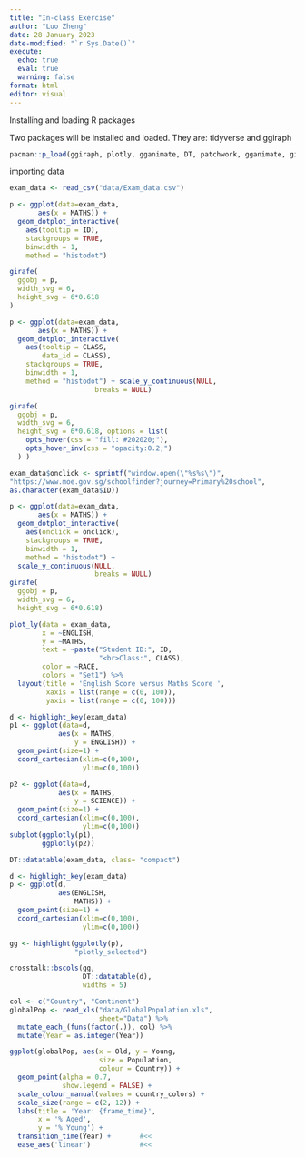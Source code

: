 ```yaml
---
title: "In-class Exercise"
author: "Luo Zheng"
date: 28 January 2023
date-modified: "`r Sys.Date()`"
execute: 
  echo: true
  eval: true
  warning: false
format: html
editor: visual
---
```


Installing and loading R packages

Two packages will be installed and loaded. They are: tidyverse and ggiraph

```r
pacman::p_load(ggiraph, plotly, gganimate, DT, patchwork, gganimate, gifski, gapminder, readxl, tidyverse)
```

importing data

```r
exam_data <- read_csv("data/Exam_data.csv")
```

```r
p <- ggplot(data=exam_data, 
       aes(x = MATHS)) +
  geom_dotplot_interactive(
    aes(tooltip = ID),
    stackgroups = TRUE, 
    binwidth = 1, 
    method = "histodot")

girafe(
  ggobj = p,
  width_svg = 6,
  height_svg = 6*0.618
)
```

```r
p <- ggplot(data=exam_data, 
       aes(x = MATHS)) +
  geom_dotplot_interactive(              
    aes(tooltip = CLASS, 
        data_id = CLASS),              
    stackgroups = TRUE,                  
    binwidth = 1,                        
    method = "histodot") + scale_y_continuous(NULL,               
                     breaks = NULL)            

girafe(                                  
  ggobj = p,                             
  width_svg = 6,                         
  height_svg = 6*0.618, options = list(                        
    opts_hover(css = "fill: #202020;"),  
    opts_hover_inv(css = "opacity:0.2;") 
  ) )                                       
```

```r
exam_data$onclick <- sprintf("window.open(\"%s%s\")",
"https://www.moe.gov.sg/schoolfinder?journey=Primary%20school",
as.character(exam_data$ID))

p <- ggplot(data=exam_data, 
       aes(x = MATHS)) +
  geom_dotplot_interactive(              
    aes(onclick = onclick),              
    stackgroups = TRUE,                  
    binwidth = 1,                        
    method = "histodot") +               
  scale_y_continuous(NULL,               
                     breaks = NULL)
girafe(                                  
  ggobj = p,                             
  width_svg = 6,                         
  height_svg = 6*0.618)                                        
```

```r
plot_ly(data = exam_data, 
        x = ~ENGLISH, 
        y = ~MATHS,
        text = ~paste("Student ID:", ID,     
                      "<br>Class:", CLASS),  
        color = ~RACE, 
        colors = "Set1") %>%
  layout(title = 'English Score versus Maths Score ', 
         xaxis = list(range = c(0, 100)),             
         yaxis = list(range = c(0, 100)))
```

```r
d <- highlight_key(exam_data)  
p1 <- ggplot(data=d, 
            aes(x = MATHS,
                y = ENGLISH)) +
  geom_point(size=1) +
  coord_cartesian(xlim=c(0,100),
                  ylim=c(0,100))

p2 <- ggplot(data=d, 
            aes(x = MATHS,
                y = SCIENCE)) +
  geom_point(size=1) +
  coord_cartesian(xlim=c(0,100),
                  ylim=c(0,100))
subplot(ggplotly(p1),
        ggplotly(p2))
```

```r
DT::datatable(exam_data, class= "compact")
```

```r
d <- highlight_key(exam_data) 
p <- ggplot(d, 
            aes(ENGLISH, 
                MATHS)) + 
  geom_point(size=1) +
  coord_cartesian(xlim=c(0,100),
                  ylim=c(0,100))

gg <- highlight(ggplotly(p),        
                "plotly_selected")  

crosstalk::bscols(gg,               
                  DT::datatable(d), 
                  widths = 5)        
```

```r
col <- c("Country", "Continent")
globalPop <- read_xls("data/GlobalPopulation.xls",
                      sheet="Data") %>% 
  mutate_each_(funs(factor(.)), col) %>% 
  mutate(Year = as.integer(Year))
```

```r
ggplot(globalPop, aes(x = Old, y = Young, 
                      size = Population, 
                      colour = Country)) +
  geom_point(alpha = 0.7, 
             show.legend = FALSE) +
  scale_colour_manual(values = country_colors) +
  scale_size(range = c(2, 12)) +
  labs(title = 'Year: {frame_time}', 
       x = '% Aged', 
       y = '% Young') +
  transition_time(Year) +       #<<
  ease_aes('linear')            #<<
```
